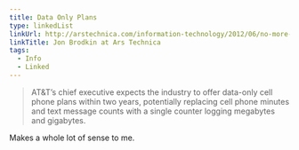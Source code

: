 ```yaml
---
title: Data Only Plans
type: linkedList
linkUrl: http://arstechnica.com/information-technology/2012/06/no-more-cellphone-minutes-att-expects-data-only-plans-in-two-years/
linkTitle: Jon Brodkin at Ars Technica
tags:
  - Info
  - Linked
---
```


> AT&T’s chief executive expects the industry to offer data-only cell phone plans within two years, potentially replacing cell phone minutes and text message counts with a single counter logging megabytes and gigabytes.

Makes a whole lot of sense to me.
